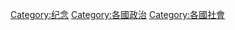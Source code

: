 {{Categories by country|nocat}}

[[Category:纪念|Category:纪念]]
[[Category:各國政治|Category:各國政治]]
[[Category:各國社會|Category:各國社會]]